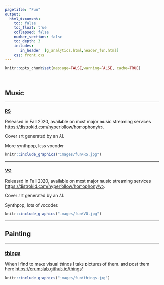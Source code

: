```yaml
---
pagetitle: "Fun"
output:
  html_document:
    toc: false
    toc_float: true
    collapsed: false
    number_sections: false
    toc_depth: 3
    includes:
       in_header: [g_analytics.html,header_fun.html]
    css: front.css
---
```


```r
knitr::opts_chunk$set(message=FALSE,warning=FALSE, cache=TRUE)
```

<br>

## Music

----

<div class="row">
<div class="col-sm-9">

#### [RS](https://distrokid.com/hyperfollow/homophony/rs)

Released in Fall 2020, available on most major music streaming services <https://distrokid.com/hyperfollow/homophony/rs>. 

Cover art generated by an AI. 

More synthpop, less vocoder


</div>
<div class="col-sm-3">
```r
knitr::include_graphics("images/fun/RS.jpg")
```
</div>
</div>

----

<div class="row">
<div class="col-sm-9">

#### [VO](https://distrokid.com/hyperfollow/homophony/vo)

Released in Fall 2020, available on most major music streaming services <https://distrokid.com/hyperfollow/homophony/vo>. 

Cover art generated by an AI. 

Synthpop, lots of vocoder.


</div>
<div class="col-sm-3">
```r
knitr::include_graphics("images/fun/VO.jpg")
```
</div>
</div>

----

## Painting

----

<div class="row">
<div class="col-sm-9">

### [things](https://crumplab.github.io/things/)

When I find to make visual things I take pictures of them, and post them here <https://crumplab.github.io/things/>

</div>
<div class="col-sm-3">
```r
knitr::include_graphics("images/fun/things.jpg")
```
</div>
</div>



